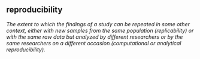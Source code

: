 ## reproducibility

<dfn>The extent to which the findings of a study can be repeated in some other context, either with new samples from the same population (replicability) or with the same raw data but analyzed by different researchers or by the same researchers on a different occasion (computational or analytical reproducibility).</dfn>
